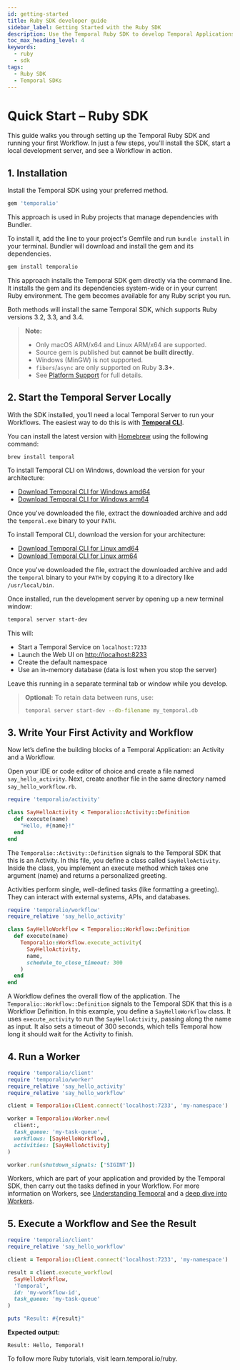 ```yaml
---
id: getting-started
title: Ruby SDK developer guide
sidebar_label: Getting Started with the Ruby SDK 
description: Use the Temporal Ruby SDK to develop Temporal Applications, connect to the Temporal Service, test Workflows and Activities, handle failures, send messages, and more.
toc_max_heading_level: 4
keywords:
  - ruby
  - sdk
tags:
  - Ruby SDK
  - Temporal SDKs
---
```


# Quick Start – Ruby SDK
This guide walks you through setting up the Temporal Ruby SDK and running your first Workflow. 
In just a few steps, you'll install the SDK, start a local development server, and see a Workflow in action.

## 1. Installation

Install the Temporal SDK using your preferred method.

<Tabs>
  <TabItem value="gemfile" label="Gemfile">

  ```ruby
  gem 'temporalio'
  ```

This approach is used in Ruby projects that manage dependencies with Bundler. 

To install it, add the line to your project's Gemfile and run `bundle install` in your terminal. 
Bundler will download and install the gem and its dependencies. 

  </TabItem>
</Tabs>

<Tabs>
  <TabItem value="cli" label="Command Line (gem install)">

  ```bash
  gem install temporalio
  ```

This approach installs the Temporal SDK gem directly via the command line. 
It installs the gem and its dependencies system-wide or in your current Ruby environment. 
The gem becomes available for any Ruby script you run. 

  </TabItem>
</Tabs>

Both methods will install the same Temporal SDK, which supports Ruby versions 3.2, 3.3, and 3.4. 

> **Note:**  
> - Only macOS ARM/x64 and Linux ARM/x64 are supported.  
> - Source gem is published but **cannot be built directly**.  
> - Windows (MinGW) is not supported.  
> - `fibers`/`async` are only supported on Ruby **3.3+**.  
> - See [Platform Support](#) for full details.


## 2. Start the Temporal Server Locally

With the SDK installed, you’ll need a local Temporal Server to run your Workflows. 
The easiest way to do this is with [**Temporal CLI**](https://docs.temporal.io/dev-guide/cli/).

<Tabs groupId="os" queryString>
  <TabItem value="mac" label="macOS">

You can install the latest version with [Homebrew](https://brew.sh) using the following command:

```command
brew install temporal
```

  </TabItem>
  <TabItem value="win" label="Windows">

To install Temporal CLI on Windows, download the version for your architecture:

- [Download Temporal CLI for Windows amd64](https://temporal.download/cli/archive/latest?platform=windows&arch=amd64)
- [Download Temporal CLI for Windows arm64](https://temporal.download/cli/archive/latest?platform=windows&arch=arm64)

Once you've downloaded the file, extract the downloaded archive and add the `temporal.exe` binary to your `PATH`.

  </TabItem>
  <TabItem value="linux" label="Linux">


To install Temporal CLI, download the version for your architecture:

- [Download Temporal CLI for Linux amd64](https://temporal.download/cli/archive/latest?platform=linux&arch=amd64)
- [Download Temporal CLI for Linux arm64](https://temporal.download/cli/archive/latest?platform=linux&arch=arm64)

Once you've downloaded the file, extract the downloaded archive and add the `temporal` binary to your `PATH` by copying it to a directory like `/usr/local/bin`.

  </TabItem>
</Tabs>

Once installed, run the development server by opening up a new terminal window:

```bash
temporal server start-dev
```

This will:
- Start a Temporal Service on `localhost:7233`
- Launch the Web UI on [http://localhost:8233](http://localhost:8233)
- Create the default namespace
- Use an in-memory database (data is lost when you stop the server)

Leave this running in a separate terminal tab or window while you develop.

> **Optional:** To retain data between runs, use:
>
> ```bash
> temporal server start-dev --db-filename my_temporal.db
> ```


## 3. Write Your First Activity and Workflow 

Now let’s define the building blocks of a Temporal Application: an Activity and a Workflow.

Open your IDE or code editor of choice and create a file named `say_hello_activity`. 
Next, create another file in the same directory named `say_hello_workflow.rb`.

<Tabs>
  <TabItem value="activity" label="Activity (say_hello_activity.rb)">

  ```ruby
  require 'temporalio/activity'

  class SayHelloActivity < Temporalio::Activity::Definition
    def execute(name)
      "Hello, #{name}!"
    end
  end
  ```
The `Temporalio::Activity::Definition` signals to the Temporal SDK that this is an Activity. 
In this file, you define a class called `SayHelloActivity`. 
Inside the class, you implement an execute method which takes one argument (name) and returns a personalized greeting.

Activities perform single, well-defined tasks (like formatting a greeting). 
They can interact with external systems, APIs, and databases. 
  </TabItem>
</Tabs>

<Tabs>
  <TabItem value="workflow" label="Workflow (say_hello_workflow.rb)">

  ```ruby
  require 'temporalio/workflow'
  require_relative 'say_hello_activity'

  class SayHelloWorkflow < Temporalio::Workflow::Definition
    def execute(name)
      Temporalio::Workflow.execute_activity(
        SayHelloActivity,
        name,
        schedule_to_close_timeout: 300
      )
    end
  end
  ```


A Workflow defines the overall flow of the application.
The `Temporalio::Workflow::Definition` signals to the Temporal SDK that this is a Workflow Definition.
In this example, you define a `SayHelloWorkflow` class. 
It uses `execute_activity` to run the `SayHelloActivity`, passing along the name as input. 
It also sets a timeout of 300 seconds, which tells Temporal how long it should wait for the Activity to finish.


  </TabItem>
</Tabs>


## 4. Run a Worker

<Tabs>
  <TabItem value="worker" label="Worker (worker.rb)">

  ```ruby
  require 'temporalio/client'
  require 'temporalio/worker'
  require_relative 'say_hello_activity'
  require_relative 'say_hello_workflow'

  client = Temporalio::Client.connect('localhost:7233', 'my-namespace')

  worker = Temporalio::Worker.new(
    client:,
    task_queue: 'my-task-queue',
    workflows: [SayHelloWorkflow],
    activities: [SayHelloActivity]
  )

  worker.run(shutdown_signals: ['SIGINT'])
  ```

  </TabItem>
</Tabs>

Workers, which are part of your application and provided by the Temporal SDK, then carry out the tasks defined in your Workflow.
For more information on Workers, see [Understanding Temporal](/evaluate/understanding-temporal#workers) and a [deep dive into Workers](/workers). 

## 5. Execute a Workflow and See the Result

<Tabs>
  <TabItem value="execute" label="Execute Workflow (execute_workflow.rb)">

  ```ruby
  require 'temporalio/client'
  require_relative 'say_hello_workflow'

  client = Temporalio::Client.connect('localhost:7233', 'my-namespace')

  result = client.execute_workflow(
    SayHelloWorkflow,
    'Temporal',
    id: 'my-workflow-id',
    task_queue: 'my-task-queue'
  )

  puts "Result: #{result}"
  ```

  </TabItem>
</Tabs>

**Expected output:**
```
Result: Hello, Temporal!
```

To follow more Ruby tutorials, visit learn.temporal.io/ruby. 
